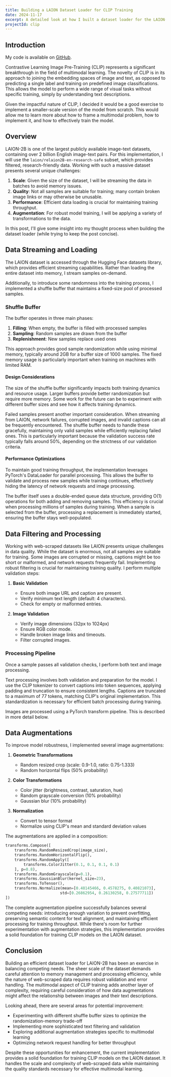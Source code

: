 ```yaml
---
title: Building a LAION Dataset Loader for CLIP Training
date: 2024-11-17
excerpt: A detailed look at how I built a dataset loader for the LAION-2B dataset using PyTorch.
projectId: clip
---
```


## Introduction

My code is available on [GitHub](https://github.com/oliveryun11/clip).

Contrastive Learning Image Pre-Training (CLIP) represents a significant breakthrough in the field of 
multimodal learning. The novelty of CLIP is in its approach to joining the embedding spaces of image 
and text, as opposed to predicting a single label and training on predefined image
classifications. This allows the model to perform a wide range of visual tasks without specific 
training, simply by understanding text descriptions.

Given the impactful nature of CLIP, I decided it would be a good exercise to implement a smaller-scale
version of the model from scratch. This would allow me to learn more about how to frame a multimodal
problem, how to implement it, and how to effectively train the model.

## Overview

LAION-2B is one of the largest publicly available image-text datasets, containing over 2 billion English 
image-text pairs. For this implementation, I will use the `laion/relaion2B-en-research-safe` subset, 
which provides filtered, research-friendly data. Working with such a massive dataset presents several 
unique challenges:

1. **Scale**: Given the size of the dataset, I will be streaming the data in batches to avoid memory issues.
2. **Quality**: Not all samples are suitable for training; many contain broken image links or may otherwise
   be unusable.
3. **Performance**: Efficient data loading is crucial for maintaining training throughput.
4. **Augmentation**: For robust model training, I will be applying a variety of transformations to the 
   data.

In this post, I'll give some insight into my thought process when building the dataset loader (while 
trying to keep the post concise).

## Data Streaming and Loading

The LAION dataset is accessed through the Hugging Face datasets library, which provides efficient streaming
capabilities. Rather than loading the entire dataset into memory, I stream samples on-demand.

Additionally, to introduce some randomness into the training process, I implemented a shuffle buffer 
that maintains a fixed-size pool of processed samples. 

### Shuffle Buffer

The buffer operates in three main phases:

1. **Filling**: When empty, the buffer is filled with processed samples
2. **Sampling**: Random samples are drawn from the buffer
3. **Replenishment**: New samples replace used ones

This approach provides good sample randomization while using minimal memory, typically around 2GB for 
a buffer size of 1000 samples. The fixed memory usage is particularly important when training on 
machines with limited RAM.

#### Design Considerations

The size of the shuffle buffer significantly impacts both training dynamics and resource usage. Larger 
buffers provide better randomization but require more memory. Some work for the future can be to 
experiment with different buffer sizes and see how it affects training dynamics.

Failed samples present another important consideration. When streaming from LAION, network failures, 
corrupted images, and invalid captions can all be frequently encountered. The shuffle buffer needs to handle 
these gracefully, maintaining only valid samples while efficiently replacing failed ones. This is 
particularly important because the validation success rate typically falls around 50%, depending on 
the strictness of our validation criteria.

#### Performance Optimizations

To maintain good training throughput, the implementation leverages PyTorch's DataLoader for parallel 
processing. This allows the buffer to validate and process new samples while training continues, 
effectively hiding the latency of network requests and image processing.

The buffer itself uses a double-ended queue data structure, providing O(1) operations for both adding 
and removing samples. This efficiency is crucial when processing millions of samples during training. 
When a sample is selected from the buffer, processing a replacement is immediately started, ensuring the 
buffer stays well-populated.

## Data Filtering and Processing

Working with web-scraped datasets like LAION presents unique challenges in data quality. While the dataset 
is enormous, not all samples are suitable for training. Some images are corrupted or missing, captions 
might be too short or malformed, and network requests frequently fail. Implementing robust filtering is 
crucial for maintaining training quality. I perform multiple validation steps:

1. **Basic Validation**
   - Ensure both image URL and caption are present.
   - Verify minimum text length (default: 4 characters).
   - Check for empty or malformed entries.

2. **Image Validation**
   - Verify image dimensions (32px to 1024px)
   - Ensure RGB color mode.
   - Handle broken image links and timeouts.
   - Filter corrupted images.

### Processing Pipeline

Once a sample passes all validation checks, I perform both text and image processing.

Text processing involves both validation and preparation for the model. I use the CLIP tokenizer to 
convert captions into token sequences, applying padding and truncation to ensure consistent lengths. 
Captions are truncated to a maximum of 77 tokens, matching CLIP's original implementation. This 
standardization is necessary for efficient batch processing during training. 

Images are processed using a PyTorch transform pipeline. This is described in more detail below.

## Data Augmentations

To improve model robustness, I implemented several image augmentations:

1. **Geometric Transformations**
   - Random resized crop (scale: 0.9-1.0, ratio: 0.75-1.333)
   - Random horizontal flips (50% probability)

2. **Color Transformations**
   - Color jitter (brightness, contrast, saturation, hue)
   - Random grayscale conversion (10% probability)
   - Gaussian blur (10% probability)

3. **Normalization**
   - Convert to tensor format
   - Normalize using CLIP's mean and standard deviation values

The augmentations are applied in a composition:

```python
transforms.Compose([
    transforms.RandomResizedCrop(image_size),
    transforms.RandomHorizontalFlip(),
    transforms.RandomApply([
        transforms.ColorJitter(0.1, 0.1, 0.1, 0.1)
    ], p=0.8),
    transforms.RandomGrayscale(p=0.1),
    transforms.GaussianBlur(kernel_size=23),
    transforms.ToTensor(),
    transforms.Normalize(mean=[0.48145466, 0.4578275, 0.40821073],
                        std=[0.26862954, 0.26130258, 0.27577711])
])
```

The complete augmentation pipeline successfully balances several competing needs: introducing enough 
variation to prevent overfitting, preserving semantic content for text alignment, and maintaining 
efficient processing for training throughput. While there's room for further experimentation with 
augmentation strategies, this implementation provides a solid foundation for training CLIP models on 
the LAION dataset.


## Conclusion

Building an efficient dataset loader for LAION-2B has been an exercise in balancing competing needs. 
The sheer scale of the dataset demands careful attention to memory management and processing 
efficiency, while the nature of web-scraped data requires robust validation and error handling. The 
multimodal aspect of CLIP training adds another layer of complexity, requiring careful consideration 
of how data augmentations might affect the relationship between images and their text descriptions.

Looking ahead, there are several areas for potential improvement:
- Experimenting with different shuffle buffer sizes to optimize the randomization-memory trade-off
- Implementing more sophisticated text filtering and validation
- Exploring additional augmentation strategies specific to multimodal learning
- Optimizing network request handling for better throughput

Despite these opportunities for enhancement, the current implementation provides a solid foundation for 
training CLIP models on the LAION dataset. It handles the scale and complexity of web-scraped data 
while maintaining the quality standards necessary for effective multimodal learning.

